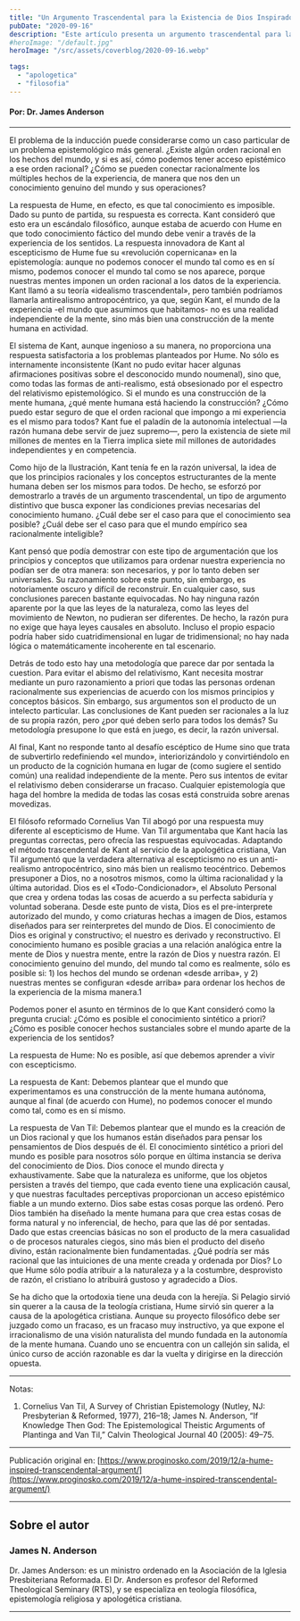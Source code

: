 ```yaml
---
title: "Un Argumento Trascendental para la Existencia de Dios Inspirado en Hume"
pubDate: "2020-09-16"
description: "Este artículo presenta un argumento trascendental para la existencia de Dios basado en las ideas de David Hume. Sostiene que, sin la presuposición de Dios, las leyes de la lógica, la uniformidad de la naturaleza y la causalidad no pueden ser coherentemente explicadas, destacando la necesidad de un Dios creador para una cosmovisión lógica y racional."
#heroImage: "/default.jpg"
heroImage: "/src/assets/coverblog/2020-09-16.webp"

tags:
  - "apologetica"
  - "filosofia"
---
```


#### Por: Dr. James Anderson

---

El problema de la inducción puede considerarse como un caso particular de un problema epistemológico más general. ¿Existe algún orden racional en los hechos del mundo, y si es así, cómo podemos tener acceso epistémico a ese orden racional? ¿Cómo se pueden conectar racionalmente los múltiples hechos de la experiencia, de manera que nos den un conocimiento genuino del mundo y sus operaciones?

La respuesta de Hume, en efecto, es que tal conocimiento es imposible. Dado su punto de partida, su respuesta es correcta. Kant consideró que esto era un escándalo filosófico, aunque estaba de acuerdo con Hume en que todo conocimiento fáctico del mundo debe venir a través de la experiencia de los sentidos. La respuesta innovadora de Kant al escepticismo de Hume fue su «revolución copernicana» en la epistemología: aunque no podemos conocer el mundo tal como es en sí mismo, podemos conocer el mundo tal como se nos aparece, porque nuestras mentes imponen un orden racional a los datos de la experiencia. Kant llamó a su teoría «idealismo trascendental», pero también podríamos llamarla antirealismo antropocéntrico, ya que, según Kant, el mundo de la experiencia -el mundo que asumimos que habitamos- no es una realidad independiente de la mente, sino más bien una construcción de la mente humana en actividad.

El sistema de Kant, aunque ingenioso a su manera, no proporciona una respuesta satisfactoria a los problemas planteados por Hume. No sólo es internamente inconsistente (Kant no pudo evitar hacer algunas afirmaciones positivas sobre el desconocido mundo noumenal), sino que, como todas las formas de anti-realismo, está obsesionado por el espectro del relativismo epistemológico. Si el mundo es una construcción de la mente humana, ¿qué mente humana está haciendo la construcción? ¿Cómo puedo estar seguro de que el orden racional que impongo a mi experiencia es el mismo para todos? Kant fue el paladín de la autonomía intelectual —la razón humana debe servir de juez supremo—, pero la existencia de siete mil millones de mentes en la Tierra implica siete mil millones de autoridades independientes y en competencia.

Como hijo de la Ilustración, Kant tenía fe en la razón universal, la idea de que los principios racionales y los conceptos estructurantes de la mente humana deben ser los mismos para todos. De hecho, se esforzó por demostrarlo a través de un argumento trascendental, un tipo de argumento distintivo que busca exponer las condiciones previas necesarias del conocimiento humano. ¿Cuál debe ser el caso para que el conocimiento sea posible? ¿Cuál debe ser el caso para que el mundo empírico sea racionalmente inteligible?

Kant pensó que podía demostrar con este tipo de argumentación que los principios y conceptos que utilizamos para ordenar nuestra experiencia no podían ser de otra manera: son necesarios, y por lo tanto deben ser universales. Su razonamiento sobre este punto, sin embargo, es notoriamente oscuro y difícil de reconstruir. En cualquier caso, sus conclusiones parecen bastante equivocadas. No hay ninguna razón aparente por la que las leyes de la naturaleza, como las leyes del movimiento de Newton, no pudieran ser diferentes. De hecho, la razón pura no exige que haya leyes causales en absoluto. Incluso el propio espacio podría haber sido cuatridimensional en lugar de tridimensional; no hay nada lógica o matemáticamente incoherente en tal escenario.

Detrás de todo esto hay una metodología que parece dar por sentada la cuestion. Para evitar el abismo del relativismo, Kant necesita mostrar mediante un puro razonamiento a priori que todas las personas ordenan racionalmente sus experiencias de acuerdo con los mismos principios y conceptos básicos. Sin embargo, sus argumentos son el producto de un intelecto particular. Las conclusiones de Kant pueden ser racionales a la luz de su propia razón, pero ¿por qué deben serlo para todos los demás? Su metodología presupone lo que está en juego, es decir, la razón universal.

Al final, Kant no responde tanto al desafío escéptico de Hume sino que trata de subvertirlo redefiniendo «el mundo», interiorizándolo y convirtiéndolo en un producto de la cognición humana en lugar de (como sugiere el sentido común) una realidad independiente de la mente. Pero sus intentos de evitar el relativismo deben considerarse un fracaso. Cualquier epistemología que haga del hombre la medida de todas las cosas está construida sobre arenas movedizas.

El filósofo reformado Cornelius Van Til abogó por una respuesta muy diferente al escepticismo de Hume. Van Til argumentaba que Kant hacía las preguntas correctas, pero ofrecía las respuestas equivocadas. Adaptando el método trascendental de Kant al servicio de la apologética cristiana, Van Til argumentó que la verdadera alternativa al escepticismo no es un anti-realismo antropocéntrico, sino más bien un realismo teocéntrico. Debemos presuponer a Dios, no a nosotros mismos, como la última racionalidad y la última autoridad. Dios es el «Todo-Condicionador», el Absoluto Personal que crea y ordena todas las cosas de acuerdo a su perfecta sabiduría y voluntad soberana. Desde este punto de vista, Dios es el pre-interprete autorizado del mundo, y como criaturas hechas a imagen de Dios, estamos diseñados para ser reinterpretes del mundo de Dios. El conocimiento de Dios es original y constructivo; el nuestro es derivado y reconstructivo. El conocimiento humano es posible gracias a una relación analógica entre la mente de Dios y nuestra mente, entre la razón de Dios y nuestra razón. El conocimiento genuino del mundo, del mundo tal como es realmente, sólo es posible si: 1) los hechos del mundo se ordenan «desde arriba», y 2) nuestras mentes se configuran «desde arriba» para ordenar los hechos de la experiencia de la misma manera.1

Podemos poner el asunto en términos de lo que Kant consideró como la pregunta crucial: ¿Cómo es posible el conocimiento sintético a priori? ¿Cómo es posible conocer hechos sustanciales sobre el mundo aparte de la experiencia de los sentidos?

La respuesta de Hume: No es posible, así que debemos aprender a vivir con escepticismo.

La respuesta de Kant: Debemos plantear que el mundo que experimentamos es una construcción de la mente humana autónoma, aunque al final (de acuerdo con Hume), no podemos conocer el mundo como tal, como es en sí mismo.

La respuesta de Van Til: Debemos plantear que el mundo es la creación de un Dios racional y que los humanos están diseñados para pensar los pensamientos de Dios después de él. El conocimiento sintético a priori del mundo es posible para nosotros sólo porque en última instancia se deriva del conocimiento de Dios. Dios conoce el mundo directa y exhaustivamente. Sabe que la naturaleza es uniforme, que los objetos persisten a través del tiempo, que cada evento tiene una explicación causal, y que nuestras facultades perceptivas proporcionan un acceso epistémico fiable a un mundo externo. Dios sabe estas cosas porque las ordenó. Pero Dios también ha diseñado la mente humana para que crea estas cosas de forma natural y no inferencial, de hecho, para que las dé por sentadas. Dado que estas creencias básicas no son el producto de la mera casualidad o de procesos naturales ciegos, sino más bien el producto del diseño divino, están racionalmente bien fundamentadas. ¿Qué podría ser más racional que las intuiciones de una mente creada y ordenada por Dios? Lo que Hume sólo podía atribuir a la naturaleza y a la costumbre, desprovisto de razón, el cristiano lo atribuirá gustoso y agradecido a Dios.

Se ha dicho que la ortodoxia tiene una deuda con la herejía. Si Pelagio sirvió sin querer a la causa de la teología cristiana, Hume sirvió sin querer a la causa de la apologética cristiana. Aunque su proyecto filosófico debe ser juzgado como un fracaso, es un fracaso muy instructivo, ya que expone el irracionalismo de una visión naturalista del mundo fundada en la autonomía de la mente humana. Cuando uno se encuentra con un callejón sin salida, el único curso de acción razonable es dar la vuelta y dirigirse en la dirección opuesta.

---

Notas:

1. Cornelius Van Til, A Survey of Christian Epistemology (Nutley, NJ: Presbyterian & Reformed, 1977), 216–18; James N. Anderson, “If Knowledge Then God: The Epistemological Theistic Arguments of Plantinga and Van Til,” Calvin Theological Journal 40 (2005): 49–75.

---

Publicación original en: [https://www.proginosko.com/2019/12/a-hume-inspired-transcendental-argument/](https://www.proginosko.com/2019/12/a-hume-inspired-transcendental-argument/)

---


## Sobre el autor

### James N. Anderson

Dr. James Anderson: es un ministro ordenado en la Asociación de la Iglesia Presbiteriana Reformada. El Dr. Anderson es profesor del Reformed Theological Seminary (RTS), y se especializa en teología filosófica, epistemología religiosa y apologética cristiana.

---
